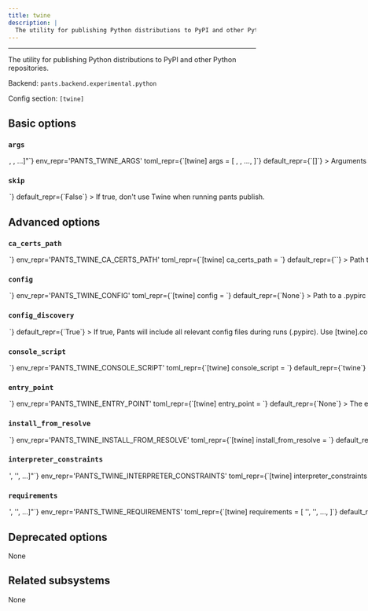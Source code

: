 ```yaml
---
title: twine
description: |
  The utility for publishing Python distributions to PyPI and other Python repositories.
---
```



---

The utility for publishing Python distributions to PyPI and other Python repositories.

Backend: <span className="color--primary">`pants.backend.experimental.python`</span>

Config section: <span className="color--primary">`[twine]`</span>

<span className={styles.options}>

## Basic options

### `args`

<Option
  cli_repr={`--twine-args="[<shell_str>, <shell_str>, ...]"`}
  env_repr='PANTS_TWINE_ARGS'
  toml_repr={`[twine]
args = [
    <shell_str>,
    <shell_str>,
    ...,
]`}
  default_repr={`[]`}
>

Arguments to pass directly to Twine, e.g. `--twine-args='--skip-existing'`.

</Option>

### `skip`

<Option
  cli_repr={`--[no-]twine-skip`}
  env_repr='PANTS_TWINE_SKIP'
  toml_repr={`[twine]
skip = <bool>`}
  default_repr={`False`}
>

If true, don&#x27;t use Twine when running `pants publish`.

</Option>

## Advanced options

### `ca_certs_path`

<Option
  cli_repr={`--twine-ca-certs-path=<str>`}
  env_repr='PANTS_TWINE_CA_CERTS_PATH'
  toml_repr={`[twine]
ca_certs_path = <str>`}
  default_repr={`<inherit>`}
>

Path to a file containing PEM-format CA certificates used for verifying secure connections when publishing python distributions.

Uses the value from `[GLOBAL].ca_certs_path` by default. Set to `"<none>"` to not use any certificates.

Even when using the `docker_environment` and `remote_environment` targets, this path will be read from the local host, and those certs will be used in the environment.

This option cannot be overridden via environment targets, so if you need a different value than what the rest of your organization is using, override the value via an environment variable, CLI argument, or `.pants.rc` file. See https://www.pantsbuild.org/v2.20/docs/options.

</Option>

### `config`

<Option
  cli_repr={`--twine-config=<file_option>`}
  env_repr='PANTS_TWINE_CONFIG'
  toml_repr={`[twine]
config = <file_option>`}
  default_repr={`None`}
>

Path to a .pypirc config file to use. (https://packaging.python.org/specifications/pypirc/)

Setting this option will disable `[twine].config_discovery`. Use this option if the config is located in a non-standard location.

</Option>

### `config_discovery`

<Option
  cli_repr={`--[no-]twine-config-discovery`}
  env_repr='PANTS_TWINE_CONFIG_DISCOVERY'
  toml_repr={`[twine]
config_discovery = <bool>`}
  default_repr={`True`}
>

If true, Pants will include all relevant config files during runs (`.pypirc`).

Use `[twine].config` instead if your config is in a non-standard location.

</Option>

### `console_script`

<Option
  cli_repr={`--twine-console-script=<str>`}
  env_repr='PANTS_TWINE_CONSOLE_SCRIPT'
  toml_repr={`[twine]
console_script = <str>`}
  default_repr={`twine`}
>

The console script for the tool. Using this option is generally preferable to (and mutually exclusive with) specifying an `--entry-point` since console script names have a higher expectation of staying stable across releases of the tool. Usually, you will not want to change this from the default.

</Option>

### `entry_point`

<Option
  cli_repr={`--twine-entry-point=<str>`}
  env_repr='PANTS_TWINE_ENTRY_POINT'
  toml_repr={`[twine]
entry_point = <str>`}
  default_repr={`None`}
>

The entry point for the tool. Generally you only want to use this option if the tool does not offer a `--console-script` (which this option is mutually exclusive with). Usually, you will not want to change this from the default.

</Option>

### `install_from_resolve`

<Option
  cli_repr={`--twine-install-from-resolve=<str>`}
  env_repr='PANTS_TWINE_INSTALL_FROM_RESOLVE'
  toml_repr={`[twine]
install_from_resolve = <str>`}
  default_repr={`None`}
>

If specified, install the tool using the lockfile for this named resolve.

This resolve must be defined in `[python].resolves`, as described in https://www.pantsbuild.org/v2.20/docs/python-third-party-dependencies#user-lockfiles.

The resolve&#x27;s entire lockfile will be installed, unless specific requirements are listed via the `requirements` option, in which case only those requirements will be installed. This is useful if you don&#x27;t want to invalidate the tool&#x27;s outputs when the resolve incurs changes to unrelated requirements.

If unspecified, and the `lockfile` option is unset, the tool will be installed using the default lockfile shipped with Pants.

If unspecified, and the `lockfile` option is set, the tool will use the custom `twine` &#x22;tool lockfile&#x22; generated from the `version` and `extra_requirements` options. But note that this mechanism is deprecated.

</Option>

### `interpreter_constraints`

<Option
  cli_repr={`--twine-interpreter-constraints="['<str>', '<str>', ...]"`}
  env_repr='PANTS_TWINE_INTERPRETER_CONSTRAINTS'
  toml_repr={`[twine]
interpreter_constraints = [
    '<str>',
    '<str>',
    ...,
]`}
  default_repr={`[\n  "CPython>=3.7,<4"\n]`}
>

Python interpreter constraints for this tool.

</Option>

### `requirements`

<Option
  cli_repr={`--twine-requirements="['<str>', '<str>', ...]"`}
  env_repr='PANTS_TWINE_REQUIREMENTS'
  toml_repr={`[twine]
requirements = [
    '<str>',
    '<str>',
    ...,
]`}
  default_repr={`[]`}
>

If `install_from_resolve` is specified, install these requirements, at the versions provided by the specified resolve&#x27;s lockfile.

Values can be pip-style requirements (e.g., `tool` or `tool==1.2.3` or `tool>=1.2.3`), or addresses of `python_requirement` targets (or targets that generate or depend on `python_requirement` targets).

The lockfile will be validated against the requirements - if a lockfile doesn&#x27;t provide the requirement (at a suitable version, if the requirement specifies version constraints) Pants will error.

If unspecified, install the entire lockfile.

</Option>

## Deprecated options

None

## Related subsystems

None

</span>
